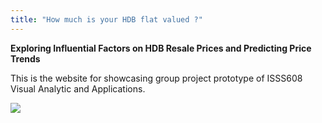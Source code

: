 ```yaml
---
title: "How much is your HDB flat valued ?"
---
```


**Exploring Influential Factors on HDB Resale Prices and Predicting Price Trends**

This is the website for showcasing group project prototype of ISSS608 Visual Analytic and Applications.

![](images/IsItTimeToSellYourHDBFalt.png){fig-align="center"}
